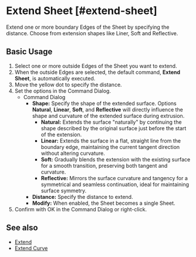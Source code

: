 
# Extend Sheet [#extend-sheet]

<Reference shortcut="" command="Extend Sheet" button="" />

Extend one or more boundary Edges of the Sheet by specifying the distance. Choose from extension shapes like Liner, Soft and Reflective.

## Basic Usage

1. Select one or more outside Edges of the Sheet you want to extend.
2. When the outside Edges are selected, the default command, **Extend Sheet**, is automatically executed.
3. Move the yellow dot to specify the distance.
4. Set the options in the Command Dialog.
    - <Kst>Command Dialog</Kst>
        - **Shape:** Specify the shape of the extended surface. Options **Natural**, **Linear**, **Soft**, and **Reflective** will directly influence the shape and curvature of the extended surface during extrusion.
            - **Natural:** Extends the surface "naturally" by continuing the shape described by the original surface just before the start of the extension.
            - **Linear:** Extends the surface in a flat, straight line from the boundary edge, maintaining the current tangent direction without altering curvature.
            - **Soft:** Gradually blends the extension with the existing surface for a smooth transition, preserving both tangent and curvature.
            - **Reflective:** Mirrors the surface curvature and tangency for a symmetrical and seamless continuation, ideal for maintaining surface symmetry.
        - **Distance:** Specify the distance to extend.
        - **Modify:** When enabled, the Sheet becomes a single Sheet.
5. Confirm with OK in the Command Dialog or right-click.

<VideoPlayer fileName="extend-sheet"/>

## See also
- [Extend](extend)
- [Extend Curve](/sketch/extend-curve)